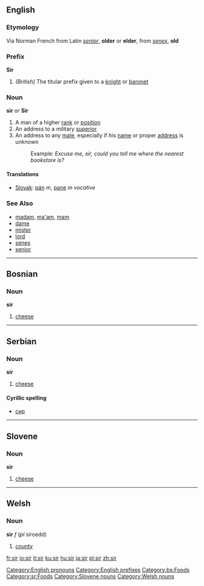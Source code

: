 ==English==
===Etymology===
Via Norman French from Latin ''[[senior]]'', '''older''' or '''elder''', from ''[[senex]]'', '''old'''

===Prefix===
'''Sir'''

#''(British)'' The titular prefix given to a [[knight]] or [[baronet]]

===Noun===
'''sir''' or '''Sir'''

#A man of a higher [[rank]] or [[position]]
#An address to a military [[superior]]
#An address to any [[male]], especially if his [[name]] or proper [[address]] is unknown
#:Example: ''Excuse me, sir, could you tell me where the nearest bookstore is?''

====Translations====
*[[Slovak]]: [[pán]] ''m'', [[pane]] ''m vocative''

===See Also===
*[[madam]], [[ma'am]], [[mam]]
*[[dame]]
*[[mister]]
*[[lord]]
*[[senex]]
*[[senior]]

[[Category:English pronouns]]
[[Category:English prefixes]]

----

==Bosnian==
===Noun===
'''sir''' {{m}} {{s}}
#[[cheese]]
[[Category:bs:Foods]]

----

==Serbian==
===Noun===
'''sir''' {{m}} {{s}}
#[[cheese]]
====Cyrillic spelling====
*[[сир#Serbian|сир]]
[[Category:sr:Foods]]

----

==Slovene==
===Noun===
'''sir'''
#[[cheese]]
[[Category:Slovene nouns]]

----

==Welsh==
===Noun===
'''sir''' ''f'' (''pl'' siroedd)
#[[county]]
[[Category:Welsh nouns]]

[[fr:sir]]
[[io:sir]]
[[it:sir]]
[[ku:sir]]
[[hu:sir]]
[[ja:sir]]
[[pl:sir]]
[[zh:sir]]